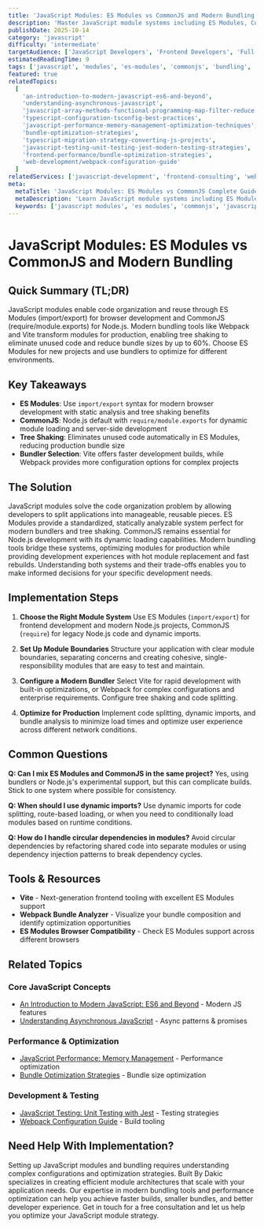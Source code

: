 ```yaml
---
title: 'JavaScript Modules: ES Modules vs CommonJS and Modern Bundling'
description: 'Master JavaScript module systems including ES Modules, CommonJS, and modern bundling strategies with Webpack and Vite.'
publishDate: 2025-10-14
category: 'javascript'
difficulty: 'intermediate'
targetAudience: ['JavaScript Developers', 'Frontend Developers', 'Full-Stack Developers']
estimatedReadingTime: 9
tags: ['javascript', 'modules', 'es-modules', 'commonjs', 'bundling', 'webpack', 'vite']
featured: true
relatedTopics:
  [
    'an-introduction-to-modern-javascript-es6-and-beyond',
    'understanding-asynchronous-javascript',
    'javascript-array-methods-functional-programming-map-filter-reduce',
    'typescript-configuration-tsconfig-best-practices',
    'javascript-performance-memory-management-optimization-techniques',
    'bundle-optimization-strategies',
    'typescript-migration-strategy-converting-js-projects',
    'javascript-testing-unit-testing-jest-modern-testing-strategies',
    'frontend-performance/bundle-optimization-strategies',
    'web-development/webpack-configuration-guide'
  ]
relatedServices: ['javascript-development', 'frontend-consulting', 'webpack-configuration']
meta:
  metaTitle: 'JavaScript Modules: ES Modules vs CommonJS Complete Guide'
  metaDescription: 'Learn JavaScript module systems including ES Modules, CommonJS, and modern bundling. Master import/export, tree shaking, and bundler optimization.'
  keywords: ['javascript modules', 'es modules', 'commonjs', 'javascript bundling', 'webpack', 'vite', 'tree shaking']
---
```


# JavaScript Modules: ES Modules vs CommonJS and Modern Bundling

## Quick Summary (TL;DR)

JavaScript modules enable code organization and reuse through ES Modules (import/export) for browser development and CommonJS (require/module.exports) for Node.js. Modern bundling tools like Webpack and Vite transform modules for production, enabling tree shaking to eliminate unused code and reduce bundle sizes by up to 60%. Choose ES Modules for new projects and use bundlers to optimize for different environments.

## Key Takeaways

- **ES Modules**: Use `import/export` syntax for modern browser development with static analysis and tree shaking benefits
- **CommonJS**: Node.js default with `require/module.exports` for dynamic module loading and server-side development
- **Tree Shaking**: Eliminates unused code automatically in ES Modules, reducing production bundle size
- **Bundler Selection**: Vite offers faster development builds, while Webpack provides more configuration options for complex projects

## The Solution

JavaScript modules solve the code organization problem by allowing developers to split applications into manageable, reusable pieces. ES Modules provide a standardized, statically analyzable system perfect for modern bundlers and tree shaking. CommonJS remains essential for Node.js development with its dynamic loading capabilities. Modern bundling tools bridge these systems, optimizing modules for production while providing development experiences with hot module replacement and fast rebuilds. Understanding both systems and their trade-offs enables you to make informed decisions for your specific development needs.

## Implementation Steps

1. **Choose the Right Module System**
   Use ES Modules (`import/export`) for frontend development and modern Node.js projects, CommonJS (`require`) for legacy Node.js code and dynamic imports.

2. **Set Up Module Boundaries**
   Structure your application with clear module boundaries, separating concerns and creating cohesive, single-responsibility modules that are easy to test and maintain.

3. **Configure a Modern Bundler**
   Select Vite for rapid development with built-in optimizations, or Webpack for complex configurations and enterprise requirements. Configure tree shaking and code splitting.

4. **Optimize for Production**
   Implement code splitting, dynamic imports, and bundle analysis to minimize load times and optimize user experience across different network conditions.

## Common Questions

**Q: Can I mix ES Modules and CommonJS in the same project?**
Yes, using bundlers or Node.js's experimental support, but this can complicate builds. Stick to one system where possible for consistency.

**Q: When should I use dynamic imports?**
Use dynamic imports for code splitting, route-based loading, or when you need to conditionally load modules based on runtime conditions.

**Q: How do I handle circular dependencies in modules?**
Avoid circular dependencies by refactoring shared code into separate modules or using dependency injection patterns to break dependency cycles.

## Tools & Resources

- **Vite** - Next-generation frontend tooling with excellent ES Modules support
- **Webpack Bundle Analyzer** - Visualize your bundle composition and identify optimization opportunities
- **ES Modules Browser Compatibility** - Check ES Modules support across different browsers

## Related Topics

### Core JavaScript Concepts
- [An Introduction to Modern JavaScript: ES6 and Beyond](/topics/an-introduction-to-modern-javascript-es6-and-beyond) - Modern JS features
- [Understanding Asynchronous JavaScript](/topics/understanding-asynchronous-javascript) - Async patterns & promises

### Performance & Optimization
- [JavaScript Performance: Memory Management](/topics/javascript-performance-memory-management-optimization-techniques) - Performance optimization
- [Bundle Optimization Strategies](/topics/frontend-performance/bundle-optimization-strategies) - Bundle size optimization

### Development & Testing
- [JavaScript Testing: Unit Testing with Jest](/topics/javascript-testing-unit-testing-jest-modern-testing-strategies) - Testing strategies
- [Webpack Configuration Guide](/topics/web-development/webpack-configuration-guide) - Build tooling

## Need Help With Implementation?

Setting up JavaScript modules and bundling requires understanding complex configurations and optimization strategies. Built By Dakic specializes in creating efficient module architectures that scale with your application needs. Our expertise in modern bundling tools and performance optimization can help you achieve faster builds, smaller bundles, and better developer experience. Get in touch for a free consultation and let us help you optimize your JavaScript module strategy.
